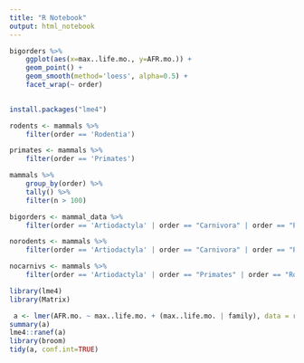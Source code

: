 ```yaml
---
title: "R Notebook"
output: html_notebook
---
```


```r
bigorders %>%
    ggplot(aes(x=max..life.mo., y=AFR.mo.)) +
    geom_point() +
    geom_smooth(method='loess', alpha=0.5) +
    facet_wrap(~ order)
 
```

```r
install.packages("lme4")
```

```r
rodents <- mammals %>%
    filter(order == 'Rodentia')

primates <- mammals %>%
    filter(order == 'Primates')
```



```r
mammals %>%
    group_by(order) %>%
    tally() %>%
    filter(n > 100)

bigorders <- mammal_data %>%
    filter(order == 'Artiodactyla' | order == "Carnivora" | order == "Primates" | order == "Rodentia")

norodents <- mammals %>%
    filter(order == 'Artiodactyla' | order == "Carnivora" | order == "Primates")

nocarnivs <- mammals %>%
    filter(order == 'Artiodactyla' | order == "Primates" | order == "Rodentia")
```


```r
library(lme4)
library(Matrix)
```

```r
 a <- lmer(AFR.mo. ~ max..life.mo. + (max..life.mo. | family), data = rodents)
summary(a)
lme4::ranef(a)
library(broom)
tidy(a, conf.int=TRUE)
```


